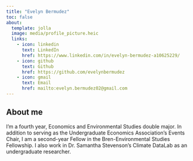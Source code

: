 ```yaml
---
title: "Evelyn Bermudez"
toc: false
about: 
  template: jolla
  image: media/profile_picture.heic
  links:
    - icon: linkedin
      text: LinkedIn
      href: https://www.linkedin.com/in/evelyn-bermudez-a10625229/
    - icon: github
      text: Github
      href: https://github.com/evelynbermudez
    - icon: gmail
      text: Email
      href: mailto:evelyn.bermudez02@gmail.com
---
```


## About me

I’m a fourth year, Economics and Environmental Studies double major. In addition to serving as the Undergraduate Economics Association’s Events Chair, I am a second-year Fellow in the Bren-Environmental Studies Fellowship. I also work in Dr. Samantha Stevenson’s Climate DataLab as an undergraduate researcher.
